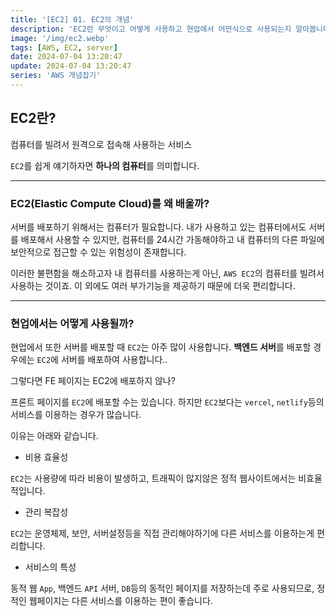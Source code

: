 ```yaml
---
title: '[EC2] 01. EC2의 개념'
description: 'EC2란 무엇이고 어떻게 사용하고 현업에서 어떤식으로 사용되는지 알아봅니다.'
image: '/img/ec2.webp'
tags: [AWS, EC2, server]
date: 2024-07-04 13:20:47
update: 2024-07-04 13:20:47
series: 'AWS 개념잡기'
---
```


## EC2란?

<Callout type=''>컴퓨터를 빌려서 원격으로 접속해 사용하는 서비스</Callout>

`EC2`를 쉽게 얘기하자면 **하나의 컴퓨터**를 의미합니다.

---

### EC2(Elastic Compute Cloud)를 왜 배울까?
서버를 배포하기 위해서는 컴퓨터가 필요합니다.
내가 사용하고 있는 컴퓨터에서도 서버를 배포해서 사용할 수 있지만, 컴퓨터를 24시간 가동해야하고 내 컴퓨터의 다른 파일에 보안적으로 접근할 수 있는 위험성이 존재합니다.

이러한 불편함을 해소하고자 내 컴퓨터를 사용하는게 아닌, `AWS EC2`의 컴퓨터를 빌려서 사용하는 것이죠. 이 외에도 여러 부가기능을 제공하기 때문에 더욱 편리합니다.

---

### 현업에서는 어떻게 사용될까?
현업에서 또한 서버를 배포할 때 `EC2`는 아주 많이 사용합니다. 
**백엔드 서버**를 배포할 경우에는 `EC2`에 서버를 배포하여 사용합니다..

<Callout type='info'>그렇다면 FE 페이지는 EC2에 배포하지 않나?</Callout>

프론트 페이지를 `EC2`에 배포할 수는 있습니다.
하지만 `EC2`보다는 `vercel`, `netlify`등의 서비스를 이용하는 경우가 많습니다. 

이유는 아래와 같습니다.

- 비용 효율성

`EC2`는 사용량에 따라 비용이 발생하고, 트래픽이 많지않은 정적 웹사이트에서는 비효율적입니다.

- 관리 복잡성

`EC2`는 운영체제, 보안, 서버설정등을 직접 관리해야하기에 다른 서비스를 이용하는게 편리합니다.

- 서비스의 특성

동적 웹 `App`, 백엔드 `API` 서버, `DB`등의 동적인 페이지를 저장하는데 주로 사용되므로,
정적인 웹페이지는 다른 서비스를 이용하는 편이 좋습니다.